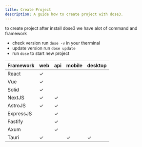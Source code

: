 ```yaml
---
title: Create Project
description: A guide how to create project with dose3.
---
```


to create project after install dose3 we have alot of command and framework

- check version run  `dose -v` in your therminal
- update version run `dose update` 
- run `dose` to start new project

|Framework|web|api| mobile | desktop
---| ---| ---|---|---|
|React| &check; ||
|Vue| &check;||
|Solid| &check;||
|NextJS| &check;|&check;|
|AstroJS| &check; |&check;|
|ExpressJS||&check;|
|Fastify||&check;|
|Axum||&check;|
|Tauri|&check;||&check;|&check;|